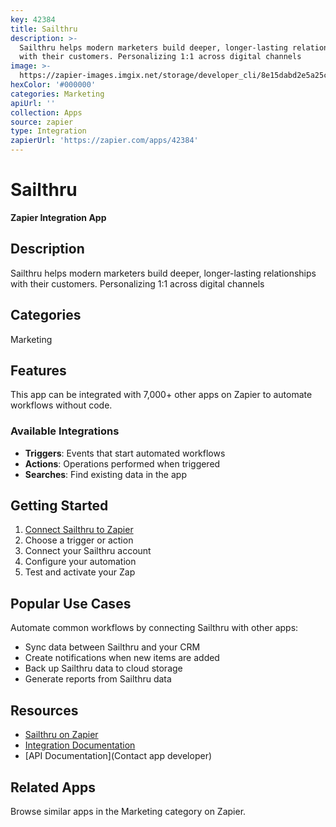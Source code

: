 ```yaml
---
key: 42384
title: Sailthru
description: >-
  Sailthru helps modern marketers build deeper, longer-lasting relationships
  with their customers. Personalizing 1:1 across digital channels
image: >-
  https://zapier-images.imgix.net/storage/developer_cli/8e15dabd2e5a25cc41eb83650e5fb291.png?auto=format%2Ccompress&ixlib=python-3.0.0&q=50
hexColor: '#000000'
categories: Marketing
apiUrl: ''
collection: Apps
source: zapier
type: Integration
zapierUrl: 'https://zapier.com/apps/42384'
---
```

# Sailthru

**Zapier Integration App**

## Description

Sailthru helps modern marketers build deeper, longer-lasting relationships with their customers. Personalizing 1:1 across digital channels

## Categories

Marketing

## Features

This app can be integrated with 7,000+ other apps on Zapier to automate workflows without code.

### Available Integrations

- **Triggers**: Events that start automated workflows
- **Actions**: Operations performed when triggered
- **Searches**: Find existing data in the app

## Getting Started

1. [Connect Sailthru to Zapier](https://zapier.com/apps/42384)
2. Choose a trigger or action
3. Connect your Sailthru account
4. Configure your automation
5. Test and activate your Zap

## Popular Use Cases

Automate common workflows by connecting Sailthru with other apps:

- Sync data between Sailthru and your CRM
- Create notifications when new items are added
- Back up Sailthru data to cloud storage
- Generate reports from Sailthru data

## Resources

- [Sailthru on Zapier](https://zapier.com/apps/42384)
- [Integration Documentation](https://zapier.com/apps/42384/integrations)
- [API Documentation](Contact app developer)

## Related Apps

Browse similar apps in the Marketing category on Zapier.
